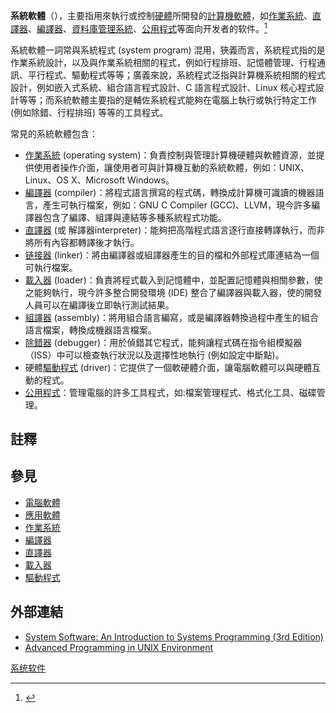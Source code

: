 {{noteTA
|1= zh-hans:运行; zh-mo:运行; zh-tw:執行; zh-hk:運行;
|G1 = IT
}}
{{distinguish|軟體系統}}
'''系統軟體'''（{{lang-en|System software}}），主要指用來執行或控制[[硬體|硬體]]所開發的[[計算機軟體|計算機軟體]]，如[[作業系統|作業系統]]、[[直譯器|直譯器]]、[[編譯器|編譯器]]、[[資料庫管理系統|資料庫管理系統]]、[[公用程式|公用程式]]等面向开发者的软件。<ref>{{cite web|title=What is software??? - Definition from WhatIs.com|url=http://WhatIs.com|publisher=Searchsoa.techtarget.com|accessdate=2012-06-24|archive-date=2008-10-10|archive-url=https://web.archive.org/web/20081010133723/http://whatis.com./|dead-url=no}}</ref>

系統軟體一詞常與系統程式 (system program) 混用，狹義而言，系統程式指的是作業系統設計，以及與作業系統相關的程式，例如行程排班、記憶體管理、行程通訊、平行程式、驅動程式等等；廣義來說，系統程式泛指與計算機系統相關的程式設計，例如嵌入式系統、組合語言程式設計、C 語言程式設計、Linux 核心程式設計等等；而系統軟體主要指的是輔佐系統程式能夠在電腦上執行或執行特定工作 (例如除錯、行程排班) 等等的工具程式。

常見的系統軟體包含：
* [[作業系統|作業系統]] (operating system)：負責控制與管理計算機硬體與軟體資源，並提供使用者操作介面，讓使用者可與計算機互動的系統軟體，例如：UNIX、Linux、OS X、Microsoft Windows。
* [[編譯器|編譯器]] (compiler)：將程式語言撰寫的程式碼，轉換成計算機可識讀的機器語言，產生可執行檔案，例如：GNU C Compiler (GCC)、LLVM，現今許多編譯器包含了編譯、組譯與連結等多種系統程式功能。
* [[直譯器|直譯器]] (或 解譯器interpreter)：能夠把高階程式語言逐行直接轉譯執行，而非將所有內容都轉譯後才執行。
* [[链接器|链接器]] (linker)：將由編譯器或組譯器產生的目的檔和外部程式庫連結為一個可執行檔案。
* [[載入器|載入器]] (loader)：負責將程式載入到記憶體中，並配置記憶體與相關參數，使之能夠執行，現今許多整合開發環境 (IDE) 整合了編譯器與載入器，使的開發人員可以在編譯後立即執行測試結果。
* [[組譯器|組譯器]] (assembly)：將用組合語言編寫，或是編譯器轉換過程中產生的組合語言檔案，轉換成機器語言檔案。
* [[除錯器|除錯器]] (debugger)：用於偵錯其它程式，能夠讓程式碼在指令組模擬器（ISS）中可以檢查執行狀況以及選擇性地執行 (例如設定中斷點)。
* 硬體[[驅動程式|驅動程式]] (driver)：它提供了一個軟硬體介面，讓電腦軟體可以與硬體互動的程式。
* [[公用程式|公用程式]]：管理電腦的許多工具程式，如:檔案管理程式、格式化工具、磁碟管理。

==註釋==
{{Reflist}}

== 參見 ==
{{div col|2}}
* [[電腦軟體|電腦軟體]]
* [[應用軟體|應用軟體]]
* [[作業系統|作業系統]]
* [[編譯器|編譯器]]
* [[直譯器|直譯器]]
* [[載入器|載入器]]
* [[驅動程式|驅動程式]]
{{div col end}}

== 外部連結 ==
* [http://www.amazon.com/System-Software-Introduction-Systems-Programming/dp/0201423006 System Software: An Introduction to Systems Programming (3rd Edition)] {{Wayback|url=http://www.amazon.com/System-Software-Introduction-Systems-Programming/dp/0201423006 |date=20140311180856 }}
* [http://www.apuebook.com/ Advanced Programming in UNIX Environment] {{Wayback|url=http://www.apuebook.com/ |date=20140315222243 }}

[[Category:系统软件|]]